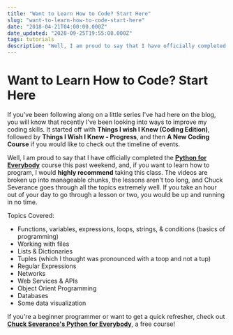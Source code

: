 ```yaml
---
title: "Want to Learn How to Code? Start Here"
slug: "want-to-learn-how-to-code-start-here"
date: "2018-04-21T04:00:00.000Z"
date_updated: "2020-09-25T19:55:08.000Z"
tags: tutorials
description: "Well, I am proud to say that I have officially completed the Python for Everybody course this past weekend, and, if you want to learn how to program, I would highly recommend taking this class."
---
```


# Want to Learn How to Code? Start Here

If you've been following along on a little series I've had here on the blog, you will know that recently I've been looking into ways to improve my coding skills. It started off with **Things I wish I Knew (Coding Edition)**, followed by **Things I Wish I Knew - Progress**, and then **A New Coding Course** if you would like to check out the timeline of events.

Well, I am proud to say that I have officially completed the [**Python for Everybody**](https://www.py4e.com/) course this past weekend, and, if you want to learn how to program, I would **highly recommend** taking this class. The videos are broken up into manageable chunks, the lessons aren't too long, and Chuck Severance goes through all the topics extremely well. If you take an hour out of your day to go through a lesson or two, you would be up and running in no time.

Topics Covered:

- Functions, variables, expressions, loops, strings, & conditions (basics of programming)
- Working with files
- Lists & Dictionaries
- Tuples (which I thought was pronounced with a toop and not a tup)
- Regular Expressions
- Networks
- Web Services & APIs
- Object Orient Programming
- Databases
- Some data visualization

If you're a beginner programmer or want to get a quick refresher, check out [**Chuck Severance's Python for Everybody**](https://www.py4e.com/), a free course!

